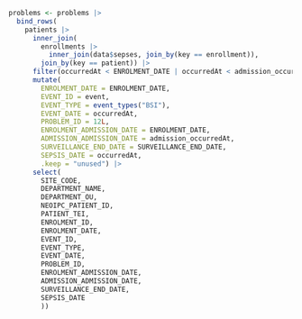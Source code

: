 ```r

problems <- problems |>
  bind_rows(
    patients |>
      inner_join(
        enrollments |>
          inner_join(data$sepses, join_by(key == enrollment)),
        join_by(key == patient)) |>
      filter(occurredAt < ENROLMENT_DATE | occurredAt < admission_occurredAt | occurredAt > SURVEILLANCE_END_DATE) |>
      mutate(
        ENROLMENT_DATE = ENROLMENT_DATE,
        EVENT_ID = event,
        EVENT_TYPE = event_types("BSI"),
        EVENT_DATE = occurredAt,
        PROBLEM_ID = 12L,
        ENROLMENT_ADMISSION_DATE = ENROLMENT_DATE,
        ADMISSION_ADMISSION_DATE = admission_occurredAt,
        SURVEILLANCE_END_DATE = SURVEILLANCE_END_DATE,
        SEPSIS_DATE = occurredAt,
        .keep = "unused") |>
      select(
        SITE_CODE,
        DEPARTMENT_NAME,
        DEPARTMENT_OU,
        NEOIPC_PATIENT_ID,
        PATIENT_TEI,
        ENROLMENT_ID,
        ENROLMENT_DATE,
        EVENT_ID,
        EVENT_TYPE,
        EVENT_DATE,
        PROBLEM_ID,
        ENROLMENT_ADMISSION_DATE,
        ADMISSION_ADMISSION_DATE,
        SURVEILLANCE_END_DATE,
        SEPSIS_DATE
        ))
```
